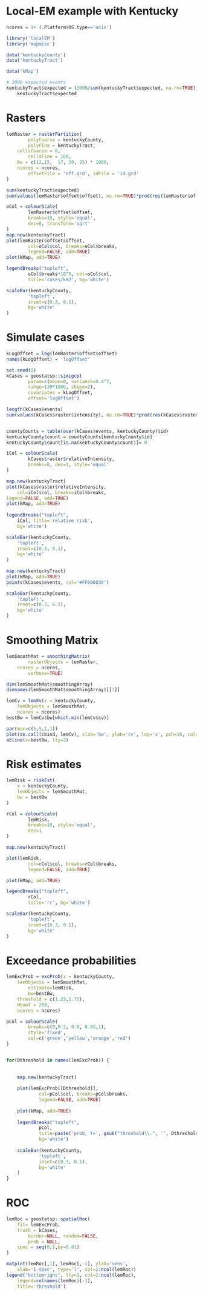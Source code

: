 <!--
		%\VignetteEngine{knitr::docco_linear}
		%\VignetteIndexEntry{Local-EM example with Kentucky}
-->
	

# Local-EM example with Kentucky



```r

ncores = 1+ (.Platform$OS.type=='unix')

library('localEM')
library('mapmisc')

data('kentuckyCounty') 
data('kentuckyTract')

data('kMap')

# 3000 expected events
kentuckyTract$expected = (3000/sum(kentuckyTract$expected, na.rm=TRUE)) * 
	kentuckyTract$expected
```


 

# Rasters

```r
lemRaster = rasterPartition(
		polyCoarse = kentuckyCounty, 
		polyFine = kentuckyTract, 
    cellsCoarse = 6, 
		cellsFine = 100,
    bw = c(12,15,  17, 20, 25) * 1000, 
    ncores = ncores,
		offsetFile = 'off.grd', idFile = 'id.grd'
)

sum(kentuckyTract$expected)
sum(values(lemRaster$offset$offset), na.rm=TRUE)*prod(res(lemRaster$offset))
```



```r
oCol = colourScale(
		lemRaster$offset$offset,
		breaks=10, style='equal',
		dec=8, transform='sqrt'
)
map.new(kentuckyTract)
plot(lemRaster$offset$offset,
		col=oCol$col, breaks=oCol$breaks,
		legend=FALSE, add=TRUE)
plot(kMap, add=TRUE)

legendBreaks("topleft", 
		oCol$breaks*10^6, col=oCol$col,
		title='cases/km2', bg='white')

scaleBar(kentuckyCounty,
		'topleft',
		inset=c(0.3, 0.1),
		bg='white'
)
```



# Simulate cases


```r
kLogOffset = log(lemRaster$offset$offset)
names(kLogOffset) = 'logOffset'

set.seed(0)
kCases = geostatsp::simLgcp(
		param=c(mean=0, variance=0.4^2, 
        range=120*1000, shape=2),
		covariates = kLogOffset,
		offset='logOffset')

length(kCases$events)
sum(values(kCases$raster$intensity), na.rm=TRUE)*prod(res(kCases$raster))


countyCounts = table(over(kCases$events, kentuckyCounty)$id)
kentuckyCounty$count = countyCounts[kentuckyCounty$id]
kentuckyCounty$count[is.na(kentuckyCounty$count)]= 0
```



```r
iCol = colourScale(
		kCases$raster$relativeIntensity,
		breaks=8, dec=1, style='equal'
)

map.new(kentuckyTract)
plot(kCases$raster$relativeIntensity,
	col=iCol$col, breaks=iCol$breaks,
legend=FALSE, add=TRUE)
plot(kMap, add=TRUE)
		
legendBreaks("topleft", 
	iCol, title='relative risk',
	bg='white')

scaleBar(kentuckyCounty,
	'topleft',
	inset=c(0.3, 0.1),
	bg='white'
)
		
map.new(kentuckyTract)
plot(kMap, add=TRUE)
points(kCases$events, col='#FF000030')

scaleBar(kentuckyCounty,
	'topleft',
	inset=c(0.3, 0.1),
	bg='white'
)
```

# Smoothing Matrix

```r
lemSmoothMat = smoothingMatrix(
		rasterObjects = lemRaster, 
    ncores = ncores,
		verbose=TRUE) 

dim(lemSmoothMat$smoothingArray)
dimnames(lemSmoothMat$smoothingArray)[[3]]
```



```r
lemCv = lemXv(x = kentuckyCounty, 
    lemObjects = lemSmoothMat, 
    ncores = ncores) 
bestBw = lemCv$bw[which.min(lemCv$cv)]
```



```r
par(mar=c(5,5,1,1))
plot(do.call(cbind, lemCv), xlab='bw', ylab='cv', log='x', pch=16, col='red', type='o')
abline(v=bestBw, lty=3)
```


# Risk estimates

```r
lemRisk = riskEst(
	x = kentuckyCounty,
    lemObjects = lemSmoothMat,
    bw = bestBw
)
```



```r
rCol = colourScale(
		lemRisk,
		breaks=10, style='equal',
		dec=1
)

map.new(kentuckyTract)

plot(lemRisk,
		col=rCol$col, breaks=rCol$breaks,
		legend=FALSE, add=TRUE)

plot(kMap, add=TRUE)

legendBreaks("topleft", 
		rCol,
		title='rr', bg='white')

scaleBar(kentuckyCounty,
		'topleft',
		inset=c(0.3, 0.1),
		bg='white'
)
```


# Exceedance probabilities

```r
lemExcProb = excProb(x = kentuckyCounty, 
    lemObjects = lemSmoothMat, 
		estimate=lemRisk,
		bw=bestBw,
    threshold = c(1.25,1.75), 
    Nboot = 200, 
    ncores = ncores) 
```



```r

pCol = colourScale(
		breaks=c(0,0.2, 0.8, 0.95,1),
		style='fixed',
		col=c('green','yellow','orange','red')
)								


for(Dthreshold in names(lemExcProb)) {
	
	
	map.new(kentuckyTract)
	
	plot(lemExcProb[[Dthreshold]],
			col=pCol$col, breaks=pCol$breaks,
			legend=FALSE, add=TRUE)
	
	plot(kMap, add=TRUE)
	
	legendBreaks("topleft", 
			pCol,
			title=paste('prob, t=', gsub("threshold\\.", '', Dthreshold)),
			bg='white')
	
	scaleBar(kentuckyCounty,
			'topleft',
			inset=c(0.3, 0.1),
			bg='white'
	)
}
```


# ROC

```r
lemRoc = geostatsp::spatialRoc(
  	fit= lemExcProb, 
  	truth = kCases, 
		border=NULL, random=FALSE,
		prob = NULL, 
  	spec = seq(0,1,by=0.01)
)
```



```r
matplot(lemRoc[,1], lemRoc[,-1], ylab='sens', 
	xlab='1-spec', type='l', col=2:ncol(lemRoc))
legend("bottomright", lty=1, col=2:ncol(lemRoc), 
	legend=colnames(lemRoc)[-1], 
	title='threshold')
```

 

